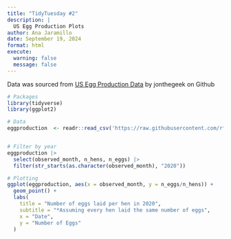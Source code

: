 ```yaml
---
title: "TidyTuesday #2"
description: |
  US Egg Production Plots
author: Ana Jaramillo
date: September 19, 2024
format: html
execute:
  warning: false
  message: false
---
```


Data was sourced from [US Egg Production Data](https://github.com/rfordatascience/tidytuesday/blob/master/data/2023/2023-04-11/readme.md) by jonthegeek on Github

```r
# Packages
library(tidyverse)
library(ggplot2)

# Data
eggproduction  <- readr::read_csv('https://raw.githubusercontent.com/rfordatascience/tidytuesday/master/data/2023/2023-04-11/egg-production.csv')


# Filter by year
eggproduction |>
  select(observed_month, n_hens, n_eggs) |>
  filter(str_starts(as.character(observed_month), "2020"))

# Plotting
ggplot(eggproduction, aes(x = observed_month, y = n_eggs/n_hens)) +
  geom_point() +
  labs(
    title = "Number of eggs laid per hen in 2020",
    subtitle = "*Assuming every hen laid the same number of eggs",
    x = "Date",
    y = "Number of Eggs"
  )



```

